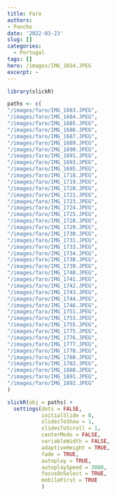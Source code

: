 ```yaml
---
title: Faro
authors: 
- Pancho
date: '2022-03-23'
slug: []
categories:
  - Portugal
tags: []
hero: /images/IMG_1654.JPEG
excerpt: ~
---
```



```r
library(slickR)

paths <- c(
"/images/faro/IMG_1683.JPEG",
"/images/faro/IMG_1684.JPEG",
"/images/faro/IMG_1685.JPEG",
"/images/faro/IMG_1686.JPEG",
"/images/faro/IMG_1687.JPEG",
"/images/faro/IMG_1689.JPEG",
"/images/faro/IMG_1690.JPEG",
"/images/faro/IMG_1691.JPEG",
"/images/faro/IMG_1693.JPEG",
"/images/faro/IMG_1695.JPEG",
"/images/faro/IMG_1718.JPEG",
"/images/faro/IMG_1719.JPEG",
"/images/faro/IMG_1720.JPEG",
"/images/faro/IMG_1721.JPEG",
"/images/faro/IMG_1723.JPEG",
"/images/faro/IMG_1724.JPEG",
"/images/faro/IMG_1725.JPEG",
"/images/faro/IMG_1728.JPEG",
"/images/faro/IMG_1729.JPEG",
"/images/faro/IMG_1730.JPEG",
"/images/faro/IMG_1731.JPEG",
"/images/faro/IMG_1733.JPEG",
"/images/faro/IMG_1734.JPEG",
"/images/faro/IMG_1738.JPEG",
"/images/faro/IMG_1739.JPEG",
"/images/faro/IMG_1740.JPEG",
"/images/faro/IMG_1741.JPEG",
"/images/faro/IMG_1742.JPEG",
"/images/faro/IMG_1743.JPEG",
"/images/faro/IMG_1744.JPEG",
"/images/faro/IMG_1746.JPEG",
"/images/faro/IMG_1751.JPEG",
"/images/faro/IMG_1753.JPEG",
"/images/faro/IMG_1755.JPEG",
"/images/faro/IMG_1775.JPEG",
"/images/faro/IMG_1776.JPEG",
"/images/faro/IMG_1777.JPEG",
"/images/faro/IMG_1778.JPEG",
"/images/faro/IMG_1780.JPEG",
"/images/faro/IMG_1782.JPEG",
"/images/faro/IMG_1888.JPEG",
"/images/faro/IMG_1891.JPEG",
"/images/faro/IMG_1892.JPEG"
)

slickR(obj = paths) + 
  settings(dots = FALSE,
           initialSlide = 0,
           slidesToShow = 1,
           slidesToScroll = 1,
           centerMode = FALSE,
           variableWidth = FALSE,
           adaptiveHeight = TRUE,
           fade = TRUE,
           autoplay = TRUE,
           autoplaySpeed = 3000,
           focusOnSelect = TRUE,
           mobileFirst = TRUE
           )
```
